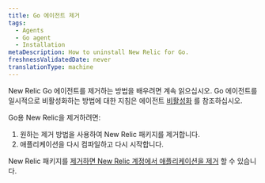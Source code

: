 ```yaml
---
title: Go 에이전트 제거
tags:
  - Agents
  - Go agent
  - Installation
metaDescription: How to uninstall New Relic for Go.
freshnessValidatedDate: never
translationType: machine
---
```


New Relic Go 에이전트를 제거하는 방법을 배우려면 계속 읽으십시오. Go 에이전트를 일시적으로 비활성화하는 방법에 대한 지침은 에이전트 [비활성화](/docs/agents/manage-apm-agents/installation/disable-apm-agent#go) 를 참조하십시오.

Go용 New Relic을 제거하려면:

1. 원하는 제거 방법을 사용하여 New Relic 패키지를 제거합니다.
2. 애플리케이션을 다시 컴파일하고 다시 시작합니다.

New Relic 패키지를 [제거하면 New Relic 계정에서 애플리케이션을 제거](/docs/apm/new-relic-apm/maintenance/remove-applications-from-new-relic-ui) 할 수 있습니다.
